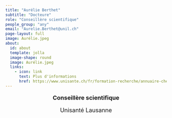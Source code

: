 ```yaml
---
title: "Aurélie Berthet"
subtitle: "Docteure"
role: "Conseillère scientifique"
people_group: "any"
email: "Aurelie.Berthet@unil.ch"
page-layout: full
image: Aurélie.jpeg
about: 
  id: about
  template: jolla
  image-shape: round
  image: Aurélie.jpeg
  links:
    - icon: link
      text: Plus d'informations 
      href: https://www.unisante.ch/fr/formation-recherche/annuaire-chercheurs/chercheur/berthet-aurelie
---
```


<div style="text-align: center;">
  <p style="font-size: 18px; font-weight: bold;">Conseillère scientifique</p>
  <p style="font-size: 18px;">Unisanté Lausanne</p>
  
</div>


